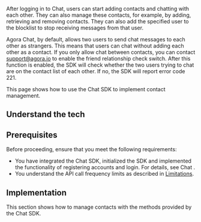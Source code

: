 
After logging in to Chat, users can start adding contacts and chatting with each other. They can also manage these contacts, for example, by adding, retrieving and removing contacts. They can also add the specified user to the blocklist to stop receiving messages from that user.

Agora Chat, by default, allows two users to send chat messages to each other as strangers. This means that users can chat without adding each other as a contact. If you only allow chat between contacts, you can contact [support@agora.io](support@agora.io) to enable the friend relationship check switch. After this function is enabled, the SDK will check whether the two users trying to chat are on the contact list of each other. If no, the SDK will report error code 221.

This page shows how to use the Chat SDK to implement contact management.

## Understand the tech

<Understand />

## Prerequisites

Before proceeding, ensure that you meet the following requirements:

- You have integrated the Chat SDK, initialized the SDK and implemented the functionality of registering accounts and login. For details, see <Link to="/agora-chat/get-started/get-started-sdk">Chat <Vg k="GET_STARTED"/></Link>.
- You understand the API call frequency limits as described in [Limitations](../reference/limitations).

## Implementation

This section shows how to manage contacts with the methods provided by the Chat SDK.

<ProjectImplement />